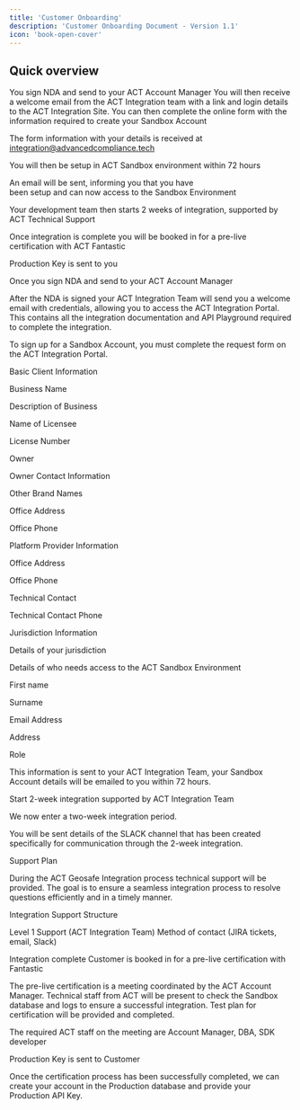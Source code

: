 ```yaml
---
title: 'Customer Onboarding'
description: 'Customer Onboarding Document - Version 1.1'
icon: 'book-open-cover'
---
```


## Quick overview  
<Icon icon="pen-to-square" iconType="solid" size="24"/>
<Icon icon="pen-to-square" iconType="solid" size="48"/>
<Icon name="check-circle" /> 
You sign NDA and send to your ACT Account Manager 

<Icon icon="envelope" iconType="solid" size="48"/>
You will then receive a welcome email from the ACT Integration team 
with a link and login details to the ACT Integration Site. 
You can then complete the online form with the information 
required to create your Sandbox Account 

<Icon name="check-circle" size={24} /> The form information with your details is received at integration@advancedcompliance.tech 

<Icon name="check-circle" size={24} /> You will then be setup in ACT Sandbox environment within 72 hours 

<Icon name="check-circle" size={24} /> An email will be sent, informing you that you have  
been setup and can now access to the Sandbox Environment 

<Icon name="check-circle" size={24} /> Your development team then starts 2 weeks of integration, 
supported by ACT Technical Support 

<Icon name="check-circle" size={24} /> Once integration is complete you will be booked in 
for a pre-live certification with ACT Fantastic 

<Icon name="check-circle" size={24} /> Production Key is sent to you 



Once you sign NDA and send to your ACT Account Manager 

After the NDA is signed your ACT Integration Team will send you a welcome email with credentials, allowing you to access the ACT Integration Portal.   This contains all the integration documentation and API Playground required to complete the integration. 

To sign up for a Sandbox Account, you must complete the request form on the ACT Integration Portal. 

Basic Client Information 

Business Name 

Description of Business 

Name of Licensee 

License Number 

Owner 

Owner Contact Information 

Other Brand Names 

Office Address 

Office Phone 

 

Platform Provider Information 

Office Address 

Office Phone 

Technical Contact 

Technical Contact Phone 

Jurisdiction Information 

Details of your jurisdiction 

Details of who needs access to the ACT Sandbox Environment 

First name 

Surname 

Email Address 

Address 

Role 

This information is sent to your ACT Integration Team, your Sandbox Account details will be emailed to you within 72 hours.  

Start 2-week integration supported by ACT Integration Team 

We now enter a two-week integration period. 

You will be sent details of the SLACK channel that has been created specifically for communication through the 2-week integration. 
 

Support Plan 

During the ACT Geosafe Integration process technical support will be provided.  The goal is to ensure a seamless integration process to resolve questions efficiently and in a timely manner.  

Integration Support Structure 

Level 1 Support (ACT Integration Team) 
Method of contact (JIRA tickets, email, Slack) 

Integration complete Customer is booked in for a pre-live certification with Fantastic 

The pre-live certification is a meeting coordinated by the ACT Account Manager. Technical staff from ACT will be present to check the Sandbox database and logs to ensure a successful integration. Test plan for certification will be provided and completed. 

The required ACT staff on the meeting are Account Manager, DBA, SDK developer 

Production Key is sent to Customer 

Once the certification process has been successfully completed, we can create your account in the Production database and provide your Production API Key. 

 
